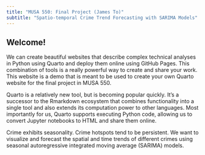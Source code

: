 ```yaml
---
title: "MUSA 550: Final Project (James To)"
subtitle: "Spatio-temporal Crime Trend Forecasting with SARIMA Models"
---
```


## Welcome!

We can create beautiful websites that describe complex technical analyses in Python using Quarto and deploy them online using GitHub Pages. This combination of tools is a really powerful way to create and share your work. This website is a demo that is meant to be used to create your own Quarto website for the final project in MUSA 550.

Quarto is a relatively new tool, but is becoming popular quickly. It’s a successor to the Rmarkdown ecosystem that combines functionality into a single tool and also extends its computation power to other languages. Most importantly for us, Quarto supports executing Python code, allowing us to convert Jupyter notebooks to HTML and share them online.

::: {.callout-important}
Crime exhibits seasonality. Crime hotspots tend to be persistent. We want to visualize and forecast the spatial and time trends of different crimes using seasonal autoregressive integrated moving average (SARIMA) models.
:::
